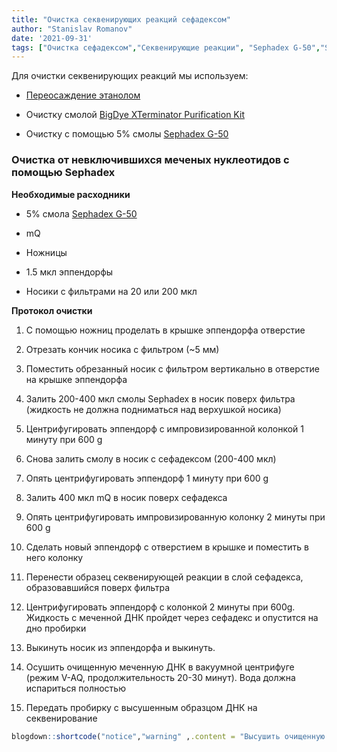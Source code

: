 ```yaml
---
title: "Очистка секвенирующих реакций сефадексом"
author: "Stanislav Romanov"
date: '2021-09-31'
tags: ["Очистка сефадексом","Секвенирующие реакции", "Sephadex G-50","Sephadex"]
---
```


Для очистки секвенирующих реакций мы используем:

-   [Переосаждение этанолом](/dnaextraction/ethextr)

-   Очистку смолой [BigDye XTerminator Purification Kit](https://www.tcd.ie/medicine/psychiatry/assets/doc/BDx-Protocol-Summary.pdf)

-   Очистку с помощью 5% смолы [Sephadex G-50](/labreagents/sephadex)

### **Очистка от невключившихся меченых нуклеотидов с помощью Sephadex**

**Необходимые расходники**

-   5% смола [Sephadex G-50](/labreagents/sephadex)

-   mQ

-   Ножницы

-   1.5 мкл эппендорфы

-   Носики с фильтрами на 20 или 200 мкл

**Протокол очистки**

1.  С помощью ножниц проделать в крышке эппендорфа отверстие

2.  Отрезать кончик носика с фильтром (\~5 мм)

3.  Поместить обрезанный носик с фильтром вертикально в отверстие на крышке эппендорфа

4.  Залить 200-400 мкл смолы Sephadex в носик поверх фильтра (жидкость не должна подниматься над верхушкой носика)

5.  Центрифугировать эппендорф с импровизированной колонкой 1 минуту при 600 g

6.  Снова залить смолу в носик с сефадексом (200-400 мкл)

7.  Опять центрифугировать эппендорф 1 минуту при 600 g

8.  Залить 400 мкл mQ в носик поверх сефадекса

9.  Опять центрифугировать импровизированную колонку 2 минуты при 600 g

10. Сделать новый эппендорф с отверстием в крышке и поместить в него колонку

11. Перенести образец секвенирующей реакции в слой сефадекса, образовавшийся поверх фильтра

12. Центрифугировать эппендорф с колонкой 2 минуты при 600g. Жидкость с меченной ДНК пройдет через сефадекс и опустится на дно пробирки

13. Выкинуть носик из эппендорфа и выкинуть.

14. Осушить очищенную меченную ДНК в вакуумной центрифуге (режим V-AQ, продолжительность 20-30 минут). Вода должна испариться полностью

15. Передать пробирку с высушенным образцом ДНК на секвенирование

```r

blogdown::shortcode("notice","warning" ,.content = "Высушить очищенную сефадексом меченную ДНК нужно сразу же. Как только вакуумная центрифуга остановится, нужно проверить, что вода полностью высохла. Длительное нахождение меченной ДНК в воде полностью испортит секвенируюущую реакцию. После сушки очищенная секвенирующая реакция стабильна несколько суток при 4С.")

```
